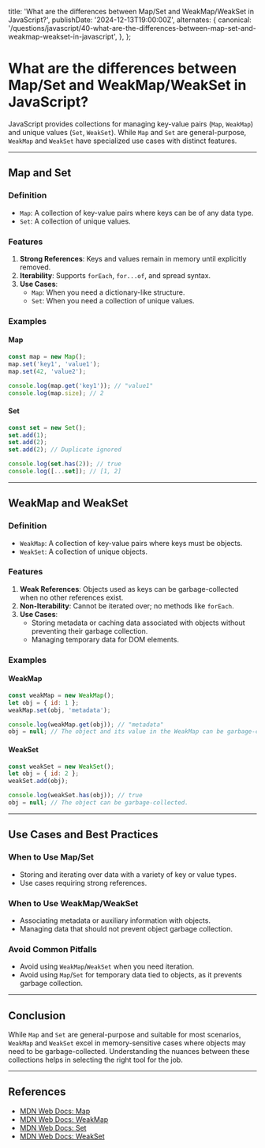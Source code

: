 
  title:
    'What are the differences between Map/Set and WeakMap/WeakSet in JavaScript?',
  publishDate: '2024-12-13T19:00:00Z',
  alternates: {
    canonical:
      '/questions/javascript/40-what-are-the-differences-between-map-set-and-weakmap-weakset-in-javascript',
  },
};

# What are the differences between Map/Set and WeakMap/WeakSet in JavaScript?

JavaScript provides collections for managing key-value pairs (`Map`, `WeakMap`) and unique values (`Set`, `WeakSet`). While `Map` and `Set` are general-purpose, `WeakMap` and `WeakSet` have specialized use cases with distinct features.

---

## **Map and Set**

### **Definition**

- `Map`: A collection of key-value pairs where keys can be of any data type.
- `Set`: A collection of unique values.

### **Features**

1. **Strong References**: Keys and values remain in memory until explicitly removed.
2. **Iterability**: Supports `forEach`, `for...of`, and spread syntax.
3. **Use Cases**:
   - `Map`: When you need a dictionary-like structure.
   - `Set`: When you need a collection of unique values.

### **Examples**

#### **Map**

```javascript
const map = new Map();
map.set('key1', 'value1');
map.set(42, 'value2');

console.log(map.get('key1')); // "value1"
console.log(map.size); // 2
```

#### **Set**

```javascript
const set = new Set();
set.add(1);
set.add(2);
set.add(2); // Duplicate ignored

console.log(set.has(2)); // true
console.log([...set]); // [1, 2]
```

---

## **WeakMap and WeakSet**

### **Definition**

- `WeakMap`: A collection of key-value pairs where keys must be objects.
- `WeakSet`: A collection of unique objects.

### **Features**

1. **Weak References**: Objects used as keys can be garbage-collected when no other references exist.
2. **Non-Iterability**: Cannot be iterated over; no methods like `forEach`.
3. **Use Cases**:
   - Storing metadata or caching data associated with objects without preventing their garbage collection.
   - Managing temporary data for DOM elements.

### **Examples**

#### **WeakMap**

```javascript
const weakMap = new WeakMap();
let obj = { id: 1 };
weakMap.set(obj, 'metadata');

console.log(weakMap.get(obj)); // "metadata"
obj = null; // The object and its value in the WeakMap can be garbage-collected.
```

#### **WeakSet**

```javascript
const weakSet = new WeakSet();
let obj = { id: 2 };
weakSet.add(obj);

console.log(weakSet.has(obj)); // true
obj = null; // The object can be garbage-collected.
```

---

## **Use Cases and Best Practices**

### **When to Use Map/Set**

- Storing and iterating over data with a variety of key or value types.
- Use cases requiring strong references.

### **When to Use WeakMap/WeakSet**

- Associating metadata or auxiliary information with objects.
- Managing data that should not prevent object garbage collection.

### **Avoid Common Pitfalls**

- Avoid using `WeakMap`/`WeakSet` when you need iteration.
- Avoid using `Map`/`Set` for temporary data tied to objects, as it prevents garbage collection.

---

## **Conclusion**

While `Map` and `Set` are general-purpose and suitable for most scenarios, `WeakMap` and `WeakSet` excel in memory-sensitive cases where objects may need to be garbage-collected. Understanding the nuances between these collections helps in selecting the right tool for the job.

---

## **References**

- [MDN Web Docs: Map](https://developer.mozilla.org/en-US/docs/Web/JavaScript/Reference/Global_Objects/Map)
- [MDN Web Docs: WeakMap](https://developer.mozilla.org/en-US/docs/Web/JavaScript/Reference/Global_Objects/WeakMap)
- [MDN Web Docs: Set](https://developer.mozilla.org/en-US/docs/Web/JavaScript/Reference/Global_Objects/Set)
- [MDN Web Docs: WeakSet](https://developer.mozilla.org/en-US/docs/Web/JavaScript/Reference/Global_Objects/WeakSet)

<GithubEdit link='/questions/javascript/40-what-are-the-differences-between-map-set-and-weakmap-weakset-in-javascript/page.mdx' />
